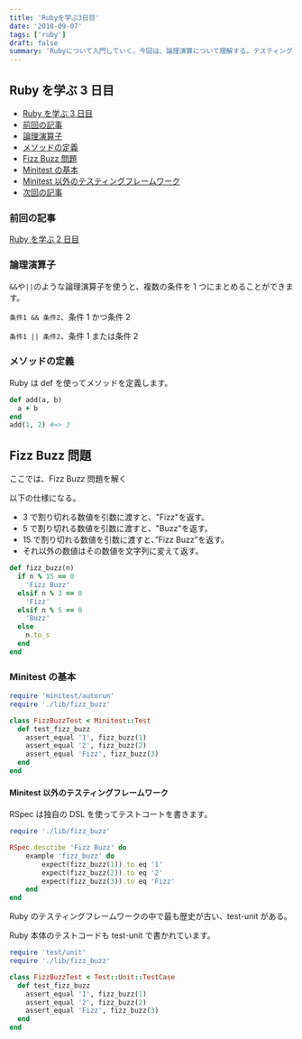 ```yaml
---
title: 'Rubyを学ぶ3日目'
date: '2018-09-07'
tags: ['ruby']
draft: false
summary: 'Rubyについて入門していく。今回は、論理演算について理解する。テスティングについて...'
---
```


## Ruby を学ぶ 3 日目

- [Ruby を学ぶ 3 日目](#ruby%E3%82%92%E5%AD%A6%E3%81%B6-3%E6%97%A5%E7%9B%AE)
- [前回の記事](#%E5%89%8D%E5%9B%9E%E3%81%AE%E8%A8%98%E4%BA%8B)
- [論理演算子](#%E8%AB%96%E7%90%86%E6%BC%94%E7%AE%97%E5%AD%90)
- [メソッドの定義](#%E3%83%A1%E3%82%BD%E3%83%83%E3%83%89%E3%81%AE%E5%AE%9A%E7%BE%A9)
- [Fizz Buzz 問題](#fizz-buzz-%E5%95%8F%E9%A1%8C)
- [Minitest の基本](#minitest-%E3%81%AE%E5%9F%BA%E6%9C%AC)
- [Minitest 以外のテスティングフレームワーク](#minitest-%E4%BB%A5%E5%A4%96%E3%81%AE%E3%83%86%E3%82%B9%E3%83%86%E3%82%A3%E3%83%B3%E3%82%B0%E3%83%95%E3%83%AC%E3%83%BC%E3%83%A0%E3%83%AF%E3%83%BC%E3%82%AF)
- [次回の記事](#%E6%AC%A1%E5%9B%9E%E3%81%AE%E8%A8%98%E4%BA%8B)

### 前回の記事

[Ruby を学ぶ 2 日目](https://yoshikawa.dev/blog/ruby/basic2)

### 論理演算子

`&&`や`||`のような論理演算子を使うと、複数の条件を 1 つにまとめることができます。

`条件1 && 条件2`、条件 1 かつ条件 2

`条件1 || 条件2`、条件 1 または条件 2

### メソッドの定義

Ruby は def を使ってメソッドを定義します。

```ruby
def add(a, b)
  a + b
end
add(1, 2) #=> 3
```

## Fizz Buzz 問題

ここでは、Fizz Buzz 問題を解く

以下の仕様になる。

- 3 で割り切れる数値を引数に渡すと、"Fizz"を返す。
- 5 で割り切れる数値を引数に渡すと、"Buzz"を返す。
- 15 で割り切れる数値を引数に渡すと、”Fizz Buzz”を返す。
- それ以外の数値はその数値を文字列に変えて返す。

```ruby
def fizz_buzz(n)
  if n % 15 == 0
    'Fizz Buzz'
  elsif n % 3 == 0
    'Fizz'
  elsif n % 5 == 0
    'Buzz'
  else
    n.to_s
  end
end
```

### Minitest の基本

```ruby
require 'minitest/autorun'
require './lib/fizz_buzz'

class FizzBuzzTest < Minitest::Test
  def test_fizz_buzz
    assert_equal '1', fizz_buzz(1)
    assert_equal '2', fizz_buzz(2)
    assert_equal 'Fizz', fizz_buzz(3)
  end
end
```

#### Minitest 以外のテスティングフレームワーク

RSpec は独自の DSL を使ってテストコートを書きます。

```ruby
require './lib/fizz_buzz'

RSpec.desctibe 'Fizz Buzz' do
    example 'fizz_buzz' do
        expect(fizz_buzz(1)).to eq '1'
        expect(fizz_buzz(2)).to eq '2'
        expect(fizz_buzz(3)).to eq 'Fizz'
    end
end
```

Ruby のテスティングフレームワークの中で最も歴史が古い、test-unit がある。

Ruby 本体のテストコードも test-unit で書かれています。

```ruby
require 'test/unit'
require './lib/fizz_buzz'

class FizzBuzzTest < Test::Unit::TestCase
  def test_fizz_buzz
    assert_equal '1', fizz_buzz(1)
    assert_equal '2', fizz_buzz(2)
    assert_equal 'Fizz', fizz_buzz(3)
  end
end
```
